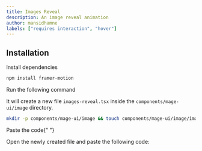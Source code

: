 ```yaml
---
title: Images Reveal
description: An image reveal animation
author: mansidhamne
labels: ["requires interaction", "hover"]
---
```


<ComponentPreview name="image-images-reveal--docs" />

## Installation

<Steps>
<Step>Install dependencies</Step>

```bash
npm install framer-motion
```

<Step>Run the following command</Step>

It will create a new file `images-reveal.tsx` inside the `components/mage-ui/image` directory.

```bash
mkdir -p components/mage-ui/image && touch components/mage-ui/image/images-reveal.tsx
```

<Step>Paste the code</Step>{" "}

Open the newly created file and paste the following code:

```jsx file=<rootDir>/mage-ui/image/images-reveal.tsx

```

</Steps>
